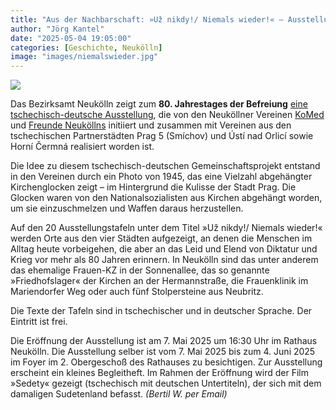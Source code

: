 ```yaml
---
title: "Aus der Nachbarschaft: »Už nikdy!/ Niemals wieder!« – Ausstellung im Rathaus Neukölln"
author: "Jörg Kantel"
date: "2025-05-04 19:05:00"
categories: [Geschichte, Neukölln]
image: "images/niemalswieder.jpg"
---
```


[![](images/niemalswieder-b.jpg)](https://www.viele-schaffen-mehr.de/media/thumbnails/bf1/595f341dd0c406b84136c955553b9bf1/3e8e583f/Bild1.jpg)

Das Bezirksamt Neukölln zeigt zum **80. Jahrestages der Befreiung** [eine tschechisch-deutsche Ausstellung](https://www.berlin.de/ba-neukoelln/aktuelles/pressemitteilungen/2025/pressemitteilung.1555620.php), die von den Neuköllner Vereinen [KoMed](http://komed-ev.de/) und [Freunde Neuköllns](https://www.freunde-neukoellns.de/startseite/) initiiert und zusammen mit Vereinen aus den tschechischen Partnerstädten Prag 5 (Smíchov) und Ústí nad Orlicí sowie Horní Čermná realisiert worden ist.

Die Idee zu diesem tschechisch-deutschen Gemeinschaftsprojekt entstand in den Vereinen durch ein Photo von 1945, das eine Vielzahl abgehängter Kirchenglocken zeigt – im Hintergrund die Kulisse der Stadt Prag. Die Glocken waren von den Nationalsozialisten aus Kirchen abgehängt worden, um sie einzuschmelzen und Waffen daraus herzustellen.

Auf den 20 Ausstellungstafeln unter dem Titel »Už nikdy!/ Niemals wieder!« werden Orte aus den vier Städten aufgezeigt, an denen die Menschen im Alltag heute vorbeigehen, die aber an das Leid und Elend von Diktatur und Krieg vor mehr als 80 Jahren erinnern. In Neukölln sind das unter anderem das ehemalige Frauen-KZ in der Sonnenallee, das so genannte »Friedhofslager« der Kirchen an der Hermannstraße, die Frauenklinik im Mariendorfer Weg oder auch fünf Stolpersteine aus Neubritz.

Die Texte der Tafeln sind in tschechischer und in deutscher Sprache. Der Eintritt ist frei.

Die Eröffnung der Ausstellung ist am 7. Mai 2025 um 16:30 Uhr im Rathaus Neukölln. Die Ausstellung selber ist vom 7.&nbsp;Mai&nbsp;2025 bis zum 4.&nbsp;Juni&nbsp;2025 im Foyer im 2.&nbsp;Obergeschoß des Rathauses zu besichtigen. Zur Ausstellung erscheint ein kleines Begleitheft. Im Rahmen der Eröffnung wird der Film »Sedety« gezeigt (tschechisch mit deutschen Untertiteln), der sich mit dem damaligen Sudetenland befasst. *(Bertil W. per Email)*
